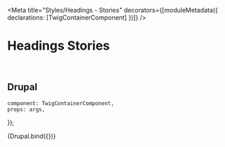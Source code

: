 
<Meta title="Styles/Headings - Stories" decorators={[moduleMetadata({ declarations: [TwigContainerComponent] })]} />

# Headings Stories

<br />

## Drupal

    component: TwigContainerComponent,
    props: args,
});

<Canvas withSource="none">
    <Story
        name="Drupal - Headings"
        args={{
            elementPath: '_doc/styles/3-headings/headings.drupal',
        }}
    >
        {Drupal.bind({})}
    </Story>
</Canvas>
